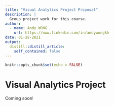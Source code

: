 ```yaml
---
title: "Visual Analytics Project Proposal"
description: |
  Group project work for this course.
author:
  - name: Andy WONG 
    url: https://www.linkedin.com/in/andywongkh
date: 01-28-2021
output:
  distill::distill_article:
    self_contained: false
---
```



```r
knitr::opts_chunk$set(echo = FALSE)
```

# Visual Analytics Project

Coming soon!